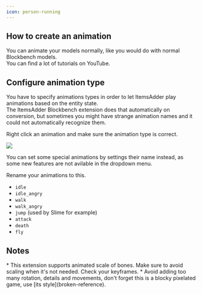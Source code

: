 ```yaml
---
icon: person-running
---
```


## How to create an animation

You can animate your models normally, like you would do with normal Blockbench models.\
You can find a lot of tutorials on YouTube.


<Card title="Results" icon="link" href="https://www.youtube.com/results?search_query=blockbench+animation+tutorial"></Card>


## Configure animation type

You have to specify animations types in order to let ItemsAdder play animations based on the entity state.\
The ItemsAdder Blockbench extension does that automatically on conversion, but sometimes you might have strange animation names and it could not automatically recognize them.

Right click an animation and make sure the animation type is correct.

![](</assets/images/image (101).png>)

You can set some special animations by settings their name instead, as some new features are not avilable in the dropdown menu.

Rename your animations to this.

* `idle`
* `idle_angry`
* `walk`
* `walk_angry`
* `jump` (used by Slime for example)&#x20;
* `attack`
* `death`
* `fly`

## Notes


<Note>
* This extension supports animated scale of bones. Make sure to avoid scaling when it's not needed. Check your keyframes.
* Avoid adding too many rotation, details and movements, don't forget this is a blocky pixelated game, use [its style](broken-reference).
</Note>


